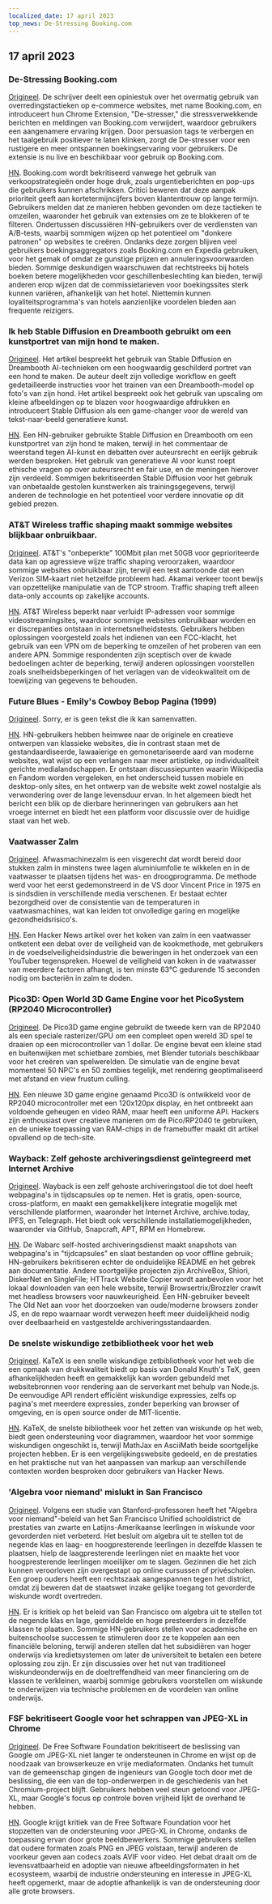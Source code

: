 ```yaml
---
localized_date: 17 april 2023
top_news: De-Stressing Booking.com
---
```




<CallToAction />

<Steps>

## 17 april 2023

### De-Stressing Booking.com

[Origineel](https://www.alexcharlton.co/projects/booking-com-de-stresser).
De schrijver deelt een opiniestuk over het overmatig gebruik van overredingstactieken op e-commerce websites, met name Booking.com, en introduceert hun Chrome Extension, "De-stresser," die stressverwekkende berichten en meldingen van Booking.com verwijdert, waardoor gebruikers een aangenamere ervaring krijgen. Door persuasion tags te verbergen en het taalgebruik positiever te laten klinken, zorgt de De-stresser voor een rustigere en meer ontspannen boekingservaring voor gebruikers. De extensie is nu live en beschikbaar voor gebruik op Booking.com.

[HN](http://news.ycombinator.com/item?id=35590734).
Booking.com wordt bekritiseerd vanwege het gebruik van verkoopstrategieën onder hoge druk, zoals urgentieberichten en pop-ups die gebruikers kunnen afschrikken. Critici beweren dat deze aanpak prioriteit geeft aan kortetermijncijfers boven klantentrouw op lange termijn. Gebruikers melden dat ze manieren hebben gevonden om deze tactieken te omzeilen, waaronder het gebruik van extensies om ze te blokkeren of te filteren. Ondertussen discussiëren HN-gebruikers over de verdiensten van A/B-tests, waarbij sommigen wijzen op het potentieel om "donkere patronen" op websites te creëren. Ondanks deze zorgen blijven veel gebruikers boekingsaggregators zoals Booking.com en Expedia gebruiken, voor het gemak of omdat ze gunstige prijzen en annuleringsvoorwaarden bieden. Sommige deskundigen waarschuwen dat rechtstreeks bij hotels boeken betere mogelijkheden voor geschillenbeslechting kan bieden, terwijl anderen erop wijzen dat de commissietarieven voor boekingssites sterk kunnen variëren, afhankelijk van het hotel. Niettemin kunnen loyaliteitsprogramma's van hotels aanzienlijke voordelen bieden aan frequente reizigers.

### Ik heb Stable Diffusion en Dreambooth gebruikt om een kunstportret van mijn hond te maken.

[Origineel](https://www.shruggingface.com/blog/how-i-used-stable-diffusion-and-dreambooth-to-create-a-painted-portrait-of-my-dog).
Het artikel bespreekt het gebruik van Stable Diffusion en Dreambooth AI-technieken om een hoogwaardig geschilderd portret van een hond te maken. De auteur deelt zijn volledige workflow en geeft gedetailleerde instructies voor het trainen van een Dreambooth-model op foto's van zijn hond. Het artikel bespreekt ook het gebruik van upscaling om kleine afbeeldingen op te blazen voor hoogwaardige afdrukken en introduceert Stable Diffusion als een game-changer voor de wereld van tekst-naar-beeld generatieve kunst.

[HN](http://news.ycombinator.com/item?id=35592847).
Een HN-gebruiker gebruikte Stable Diffusion en Dreambooth om een kunstportret van zijn hond te maken, terwijl in het commentaar de weerstand tegen AI-kunst en debatten over auteursrecht en eerlijk gebruik werden besproken. Het gebruik van generatieve AI voor kunst roept ethische vragen op over auteursrecht en fair use, en de meningen hierover zijn verdeeld. Sommigen bekritiseerden Stable Diffusion voor het gebruik van onbetaalde gestolen kunstwerken als trainingsgegevens, terwijl anderen de technologie en het potentieel voor verdere innovatie op dit gebied prezen.

### AT&T Wireless traffic shaping maakt sommige websites blijkbaar onbruikbaar.

[Origineel](https://adriano.fyi/post/2023/2023-04-16-att-traffic-shaping-makes-websites-unusable/).
AT&T's "onbeperkte" 100Mbit plan met 50GB voor geprioriteerde data kan op agressieve wijze traffic shaping veroorzaken, waardoor sommige websites onbruikbaar zijn, terwijl een test aantoonde dat een Verizon SIM-kaart niet hetzelfde probleem had. Akamai verkeer toont bewijs van opzettelijke manipulatie van de TCP stroom. Traffic shaping treft alleen data-only accounts op zakelijke accounts.

[HN](http://news.ycombinator.com/item?id=35592607).
AT&T Wireless beperkt naar verluidt IP-adressen voor sommige videostreamingsites, waardoor sommige websites onbruikbaar worden en er discrepanties ontstaan in internetsnelheidstests. Gebruikers hebben oplossingen voorgesteld zoals het indienen van een FCC-klacht, het gebruik van een VPN om de beperking te omzeilen of het proberen van een andere APN. Sommige respondenten zijn sceptisch over de kwade bedoelingen achter de beperking, terwijl anderen oplossingen voorstellen zoals snelheidsbeperkingen of het verlagen van de videokwaliteit om de toewijzing van gegevens te behouden.

### Future Blues - Emily's Cowboy Bebop Pagina (1999)

[Origineel](https://futureblues.com/).
Sorry, er is geen tekst die ik kan samenvatten.

[HN](http://news.ycombinator.com/item?id=35589124).
HN-gebruikers hebben heimwee naar de originele en creatieve ontwerpen van klassieke websites, die in contrast staan met de gestandaardiseerde, lawaaierige en gemonetariseerde aard van moderne websites, wat wijst op een verlangen naar meer artistieke, op individualiteit gerichte medialandschappen. Er ontstaan discussiepunten waarin Wikipedia en Fandom worden vergeleken, en het onderscheid tussen mobiele en desktop-only sites, en het ontwerp van de website wekt zowel nostalgie als verwondering over de lange levensduur ervan. In het algemeen biedt het bericht een blik op de dierbare herinneringen van gebruikers aan het vroege internet en biedt het een platform voor discussie over de huidige staat van het web.

### Vaatwasser Zalm

[Origineel](https://en.wikipedia.org/wiki/Dishwasher_salmon).
Afwasmachinezalm is een visgerecht dat wordt bereid door stukken zalm in minstens twee lagen aluminiumfolie te wikkelen en in de vaatwasser te plaatsen tijdens het was- en droogprogramma. De methode werd voor het eerst gedemonstreerd in de VS door Vincent Price in 1975 en is sindsdien in verschillende media verschenen. Er bestaat echter bezorgdheid over de consistentie van de temperaturen in vaatwasmachines, wat kan leiden tot onvolledige garing en mogelijke gezondheidsrisico's.

[HN](http://news.ycombinator.com/item?id=35586683).
Een Hacker News artikel over het koken van zalm in een vaatwasser ontketent een debat over de veiligheid van de kookmethode, met gebruikers in de voedselveiligheidsindustrie die beweringen in het onderzoek van een YouTuber tegenspreken. Hoewel de veiligheid van koken in de vaatwasser van meerdere factoren afhangt, is ten minste 63°C gedurende 15 seconden nodig om bacteriën in zalm te doden.

### Pico3D: Open World 3D Game Engine voor het PicoSystem (RP2040 Microcontroller)

[Origineel](https://github.com/bernhardstrobl/Pico3D).
De Pico3D game engine gebruikt de tweede kern van de RP2040 als een speciale rasterizer/GPU om een compleet open wereld 3D spel te draaien op een microcontroller van 1 dollar. De engine bevat een kleine stad en buitenwijken met schietbare zombies, met Blender tutorials beschikbaar voor het creëren van spelwerelden. De simulatie van de engine bevat momenteel 50 NPC's en 50 zombies tegelijk, met rendering geoptimaliseerd met afstand en view frustum culling.

[HN](http://news.ycombinator.com/item?id=35589172).
Een nieuwe 3D game engine genaamd Pico3D is ontwikkeld voor de RP2040 microcontroller met een 120x120px display, en het ontbreekt aan voldoende geheugen en video RAM, maar heeft een uniforme API. Hackers zijn enthousiast over creatieve manieren om de Pico/RP2040 te gebruiken, en de unieke toepassing van RAM-chips in de framebuffer maakt dit artikel opvallend op de tech-site.

### Wayback: Zelf gehoste archiveringsdienst geïntegreerd met Internet Archive

[Origineel](https://github.com/wabarc/wayback).
Wayback is een zelf gehoste archiveringstool die tot doel heeft webpagina's in tijdscapsules op te nemen. Het is gratis, open-source, cross-platform, en maakt een gemakkelijkere integratie mogelijk met verschillende platformen, waaronder het Internet Archive, archive.today, IPFS, en Telegraph. Het biedt ook verschillende installatiemogelijkheden, waaronder via GitHub, Snapcraft, APT, RPM en Homebrew.

[HN](http://news.ycombinator.com/item?id=35586845).
De Wabarc self-hosted archiveringsdienst maakt snapshots van webpagina's in "tijdcapsules" en slaat bestanden op voor offline gebruik; HN-gebruikers bekritiseren echter de onduidelijke README en het gebrek aan documentatie. Andere soortgelijke projecten zijn ArchiveBox, Shiori, DiskerNet en SingleFile; HTTrack Website Copier wordt aanbevolen voor het lokaal downloaden van een hele website, terwijl Browsertrix/Brozzler crawlt met headless browsers voor nauwkeurigheid. Een HN-gebruiker beveelt The Old Net aan voor het doorzoeken van oude/moderne browsers zonder JS, en de repo waarnaar wordt verwezen heeft meer duidelijkheid nodig over deelbaarheid en vastgestelde archiveringsstandaarden.

### De snelste wiskundige zetbibliotheek voor het web

[Origineel](https://katex.org/).
KaTeX is een snelle wiskundige zetbibliotheek voor het web die een opmaak van drukkwaliteit biedt op basis van Donald Knuth's TeX, geen afhankelijkheden heeft en gemakkelijk kan worden gebundeld met websitebronnen voor rendering aan de serverkant met behulp van Node.js. De eenvoudige API rendert efficiënt wiskundige expressies, zelfs op pagina's met meerdere expressies, zonder beperking van browser of omgeving, en is open source onder de MIT-licentie.

[HN](http://news.ycombinator.com/item?id=35588985).
KaTeX, de snelste bibliotheek voor het zetten van wiskunde op het web, biedt geen ondersteuning voor diagrammen, waardoor het voor sommige wiskundigen ongeschikt is, terwijl MathJax en AsciiMath beide soortgelijke projecten hebben. Er is een vergelijkingswebsite gedeeld, en de prestaties en het praktische nut van het aanpassen van markup aan verschillende contexten worden besproken door gebruikers van Hacker News.

### 'Algebra voor niemand' mislukt in San Francisco

[Origineel](https://www.joannejacobs.com/post/algebra-for-none-fails-in-san-francisco).
Volgens een studie van Stanford-professoren heeft het "Algebra voor niemand"-beleid van het San Francisco Unified schooldistrict de prestaties van zwarte en Latijns-Amerikaanse leerlingen in wiskunde voor gevorderden niet verbeterd. Het besluit om algebra uit te stellen tot de negende klas en laag- en hoogpresterende leerlingen in dezelfde klassen te plaatsen, hielp de laagpresterende leerlingen niet en maakte het voor hoogpresterende leerlingen moeilijker om te slagen. Gezinnen die het zich kunnen veroorloven zijn overgestapt op online cursussen of privéscholen. Een groep ouders heeft een rechtszaak aangespannen tegen het district, omdat zij beweren dat de staatswet inzake gelijke toegang tot gevorderde wiskunde wordt overtreden.

[HN](http://news.ycombinator.com/item?id=35595026).
Er is kritiek op het beleid van San Francisco om algebra uit te stellen tot de negende klas en lage, gemiddelde en hoge presteerders in dezelfde klassen te plaatsen. Sommige HN-gebruikers stellen voor academische en buitenschoolse successen te stimuleren door ze te koppelen aan een financiële beloning, terwijl anderen stellen dat het subsidiëren van hoger onderwijs via kredietsystemen om later de universiteit te betalen een betere oplossing zou zijn. Er zijn discussies over het nut van traditioneel wiskundeonderwijs en de doeltreffendheid van meer financiering om de klassen te verkleinen, waarbij sommige gebruikers voorstellen om wiskunde te onderwijzen via technische problemen en de voordelen van online onderwijs.

### FSF bekritiseert Google voor het schrappen van JPEG-XL in Chrome

[Origineel](https://www.phoronix.com/news/FSF-Slams-Google-JPEG-XL).
De Free Software Foundation bekritiseert de beslissing van Google om JPEG-XL niet langer te ondersteunen in Chrome en wijst op de noodzaak van browserkeuze en vrije mediaformaten. Ondanks het tumult van de gemeenschap gingen de ingenieurs van Google toch door met de beslissing, die een van de top-onderwerpen in de geschiedenis van het Chromium-project blijft. Gebruikers hebben veel steun getoond voor JPEG-XL, maar Google's focus op controle boven vrijheid lijkt de overhand te hebben.

[HN](http://news.ycombinator.com/item?id=35589179).
Google krijgt kritiek van de Free Software Foundation voor het stopzetten van de ondersteuning voor JPEG-XL in Chrome, ondanks de toepassing ervan door grote beeldbewerkers. Sommige gebruikers stellen dat oudere formaten zoals PNG en JPEG volstaan, terwijl anderen de voorkeur geven aan codecs zoals AVIF voor video. Het debat draait om de levensvatbaarheid en adoptie van nieuwe afbeeldingsformaten in het ecosysteem, waarbij de industrie ondersteuning en interesse in JPEG-XL heeft opgemerkt, maar de adoptie afhankelijk is van de ondersteuning door alle grote browsers.

</Steps>
